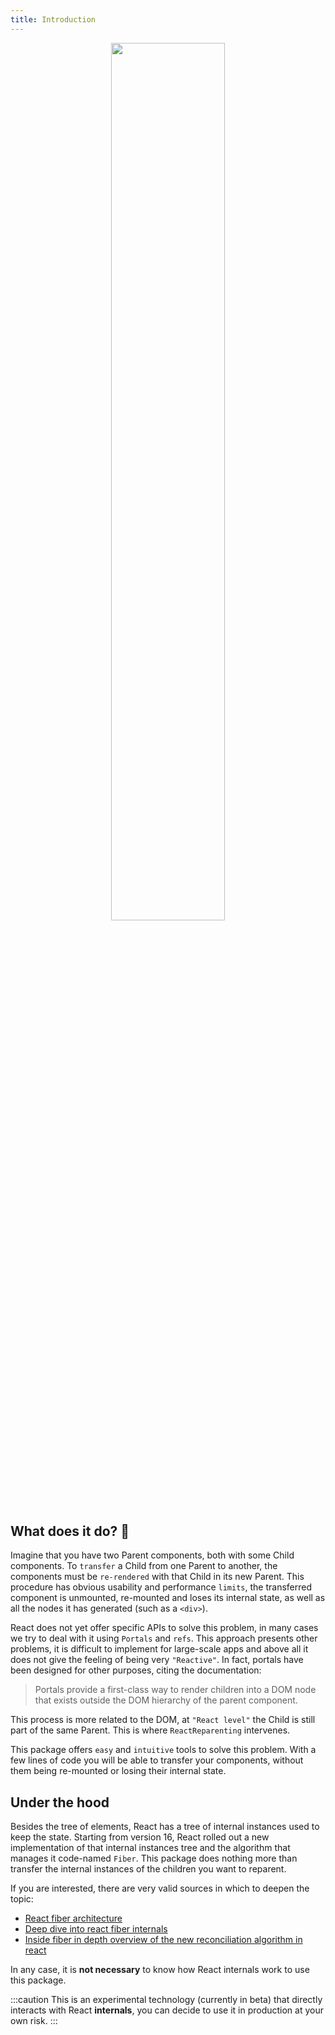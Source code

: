 ```yaml
---
title: Introduction
---
```



<div align="center">
  <img src={useBaseUrl('gifs/reparenting.gif')} width="60%" />
</div>

## What does it do? 🤨

Imagine that you have two Parent components, both with some Child components. To `transfer` a Child from one Parent to another, the components must be `re-rendered` with that Child in its new Parent. This procedure has obvious usability and performance `limits`, the transferred component is unmounted, re-mounted and loses its internal state, as well as all the nodes it has generated (such as a `<div>`).

React does not yet offer specific APIs to solve this problem, in many cases we try to deal with it using `Portals` and `refs`. This approach presents other problems, it is difficult to implement for large-scale apps and above all it does not give the feeling of being very `"Reactive"`. In fact, portals have been designed for other purposes, citing the documentation:

> Portals provide a first-class way to render children into a DOM node that exists outside the DOM hierarchy of the parent component.

This process is more related to the DOM, at `"React level"` the Child is still part of the same Parent. This is where `ReactReparenting` intervenes.

This package offers `easy` and `intuitive` tools to solve this problem. With a few lines of code you will be able to transfer your components, without them being re-mounted or losing their internal state.

## Under the hood

Besides the tree of elements, React has a tree of internal instances used to keep the state. Starting from version 16, React rolled out a new implementation of that internal instances tree and the algorithm that manages it code-named `Fiber`.
This package does nothing more than transfer the internal instances of the children you want to reparent.

If you are interested, there are very valid sources in which to deepen the topic:

- [React fiber architecture](https://github.com/acdlite/react-fiber-architecture)
- [Deep dive into react fiber internals](https://blog.logrocket.com/deep-dive-into-react-fiber-internals)
- [Inside fiber in depth overview of the new reconciliation algorithm in react](https://medium.com/react-in-depth/inside-fiber-in-depth-overview-of-the-new-reconciliation-algorithm-in-react-e1c04700ef6e)

In any case, it is **not necessary** to know how React internals work to use this package.

:::caution
This is an experimental technology (currently in beta) that directly interacts with React **internals**, you can decide to use it in production at your own risk.
:::
